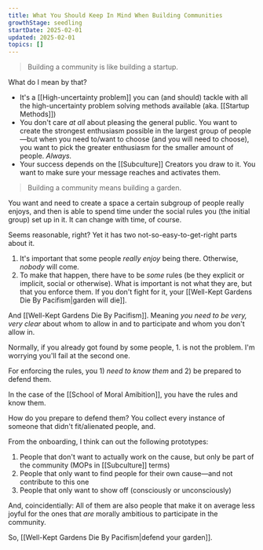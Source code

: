 ```yaml
---
title: What You Should Keep In Mind When Building Communities
growthStage: seedling
startDate: 2025-02-01
updated: 2025-02-01
topics: []
---
```


> Building a community is like building a startup.

What do I mean by that?

- It's a [[High-uncertainty problem]] you can (and should) tackle with all the high-uncertainty problem solving methods available (aka. [[Startup Methods]])
- You don't care _at all_ about pleasing the general public. You want to create the strongest enthusiasm possible in the largest group of people—but when you need to/want to choose (and you will need to choose), you want to pick the greater enthusiasm for the smaller amount of people. _Always._
- Your success depends on the [[Subculture]] Creators you draw to it. You want to make sure your message reaches and activates them.

> Building a community means building a garden.

You want and need to create a space a certain subgroup of people really enjoys, and then is able to spend time under the social rules you (the initial group) set up in it. It can change with time, of course.

Seems reasonable, right? Yet it has two not-so-easy-to-get-right parts about it.

1. It's important that some people _really enjoy_ being there. Otherwise, _nobody_ will come.
2. To make that happen, there have to be _some_ rules (be they explicit or implicit, social or otherwise). What is important is not what they are, but that you enforce them. If you don't fight for it, your [[Well-Kept Gardens Die By Pacifism|garden will die]].

And [[Well-Kept Gardens Die By Pacifism]]. Meaning _you need to be very, very clear_ about whom to allow in and to participate and whom you don't allow in.

Normally, if you already got found by some people, 1. is not the problem. I'm worrying you'll fail at the second one.

For enforcing the rules, you 1) _need to know them_ and 2) be prepared to defend them.

In the case of the [[School of Moral Amibition]], you have the rules and know them.

How do you prepare to defend them? You collect every instance of someone that didn't fit/alienated people, and.

From the onboarding, I think can out the following prototypes:

1. People that don't want to actually work on the cause, but only be part of the community (MOPs in [[Subculture]] terms)
2. People that only want to find people for their own cause—and not contribute to this one
3. People that only want to show off (consciously or unconsciously)

And, coincidentially: All of them are also people that make it on average less joyful for the ones that _are_ morally ambitious to participate in the community.

So, [[Well-Kept Gardens Die By Pacifism|defend your garden]].
